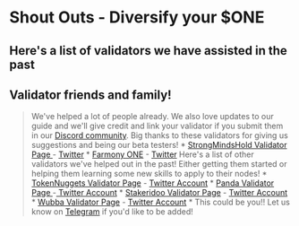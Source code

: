 # Shout Outs - Diversify your $ONE
Here's a list of validators we have assisted in the past
---
## Validator friends and family!
> We've helped a lot of people already. We also love updates to our guide and we'll give credit and link your validator if you submit them in our [Discord community](https://discord.gg/babnYCEZ7Q).
Big thanks to these validators for giving us suggestions and being our beta testers!
    * [StrongMindsHold Validator Page ](https://staking.harmony.one/validators/mainnet/one169pe3q35m7g30a965q94lr222mtyu4h2jdtwm9)- [Twitter](https://twitter.com/TimPos4)
    * [Farmony ONE](https://staking.harmony.one/validators/mainnet/one1q6mzfhp3n6r24zsfmqqhpz4g20jgn872vsum7s) - [Twitter](https://twitter.com/frwrdslosh)
Here's a list of other validators we've helped out in the past! Either getting them started or helping them learning some new skills to apply to their nodes!
    * [TokenNuggets Validator Page](https://staking.harmony.one/validators/mainnet/one1j34kvpa66hzqmf4ywa2cyhwn4se2a03lvhxv4n) - [Twitter Account](https://twitter.com/tokennuggets)
    * [Panda Validator Page ](https://staking.harmony.one/validators/mainnet/one1njzn5ujup8u0wgugyl4qugen5lnane9krwvpwy)-[ Twitter Account](https://twitter.com/Rojo_Jo_One)
    * [Stakeridoo Validator Page](https://staking.harmony.one/validators/mainnet/one1zvmk8a7e8u4ugfqlnp2lwxl9qshsyz3qr8jl9y) - [Twitter Account](https://twitter.com/stakeridoo)
    * [Wubba Validator Page](https://staking.harmony.one/validators/mainnet/one1j4kml3yqwlgurm4f7nwjcsuecu78f0n5y3lm8w) - [Twitter Account](https://twitter.com/Wubba_ONE)
    * This could be you!! Let us know on [Telegram](https://t.me/easynodestaking) if you'd like to be added!